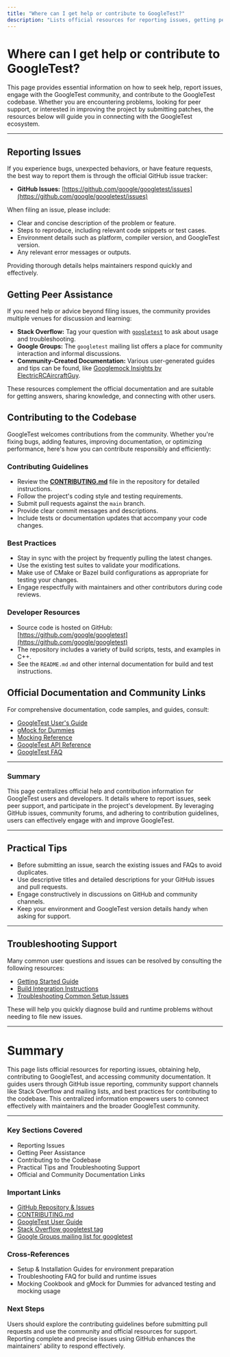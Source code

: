 ```yaml
---
title: "Where can I get help or contribute to GoogleTest?"
description: "Lists official resources for reporting issues, getting peer assistance, contributing to the codebase, and engaging with the user community. Includes links to the contributing guidelines and external community documentation."
---
```


# Where can I get help or contribute to GoogleTest?

This page provides essential information on how to seek help, report issues, engage with the GoogleTest community, and contribute to the GoogleTest codebase. Whether you are encountering problems, looking for peer support, or interested in improving the project by submitting patches, the resources below will guide you in connecting with the GoogleTest ecosystem.

---

## Reporting Issues

If you experience bugs, unexpected behaviors, or have feature requests, the best way to report them is through the official GitHub issue tracker:

- **GitHub Issues:** [https://github.com/google/googletest/issues](https://github.com/google/googletest/issues)

When filing an issue, please include:

- Clear and concise description of the problem or feature.
- Steps to reproduce, including relevant code snippets or test cases.
- Environment details such as platform, compiler version, and GoogleTest version.
- Any relevant error messages or outputs.

Providing thorough details helps maintainers respond quickly and effectively.


## Getting Peer Assistance

If you need help or advice beyond filing issues, the community provides multiple venues for discussion and learning:

- **Stack Overflow:** Tag your question with [`googletest`](https://stackoverflow.com/questions/tagged/googletest) to ask about usage and troubleshooting.
- **Google Groups:** The `googletest` mailing list offers a place for community interaction and informal discussions.
- **Community-Created Documentation:** Various user-generated guides and tips can be found, like [Googlemock Insights by ElectricRCAircraftGuy](https://github.com/ElectricRCAircraftGuy/eRCaGuy_dotfiles/blob/master/googletest/insights.md).

These resources complement the official documentation and are suitable for getting answers, sharing knowledge, and connecting with other users.

## Contributing to the Codebase

GoogleTest welcomes contributions from the community. Whether you're fixing bugs, adding features, improving documentation, or optimizing performance, here's how you can contribute responsibly and efficiently:

### Contributing Guidelines

- Review the **[CONTRIBUTING.md](https://github.com/google/googletest/blob/main/CONTRIBUTING.md)** file in the repository for detailed instructions.
- Follow the project's coding style and testing requirements.
- Submit pull requests against the `main` branch.
- Provide clear commit messages and descriptions.
- Include tests or documentation updates that accompany your code changes.

### Best Practices

- Stay in sync with the project by frequently pulling the latest changes.
- Use the existing test suites to validate your modifications.
- Make use of CMake or Bazel build configurations as appropriate for testing your changes.
- Engage respectfully with maintainers and other contributors during code reviews.

### Developer Resources

- Source code is hosted on GitHub: [https://github.com/google/googletest](https://github.com/google/googletest)
- The repository includes a variety of build scripts, tests, and examples in C++.
- See the `README.md` and other internal documentation for build and test instructions.

## Official Documentation and Community Links

For comprehensive documentation, code samples, and guides, consult:

- [GoogleTest User's Guide](https://google.github.io/googletest/)
- [gMock for Dummies](https://google.github.io/googletest/gmock_for_dummies.html)
- [Mocking Reference](https://google.github.io/googletest/reference/mocking.html)
- [GoogleTest API Reference](https://google.github.io/googletest/reference/api_overview.html)
- [GoogleTest FAQ](https://google.github.io/googletest/faq.html)


---

### Summary

This page centralizes official help and contribution information for GoogleTest users and developers. It details where to report issues, seek peer support, and participate in the project's development. By leveraging GitHub issues, community forums, and adhering to contribution guidelines, users can effectively engage with and improve GoogleTest.

---

## Practical Tips

- Before submitting an issue, search the existing issues and FAQs to avoid duplicates.
- Use descriptive titles and detailed descriptions for your GitHub issues and pull requests.
- Engage constructively in discussions on GitHub and community channels.
- Keep your environment and GoogleTest version details handy when asking for support.

---

## Troubleshooting Support

Many common user questions and issues can be resolved by consulting the following resources:

- [Getting Started Guide](https://google.github.io/googletest/getting-started)
- [Build Integration Instructions](https://google.github.io/googletest/guides/getting-started/setup-build-integration.html)
- [Troubleshooting Common Setup Issues](https://google.github.io/googletest/faq/troubleshooting)

These will help you quickly diagnose build and runtime problems without needing to file new issues.

---

# Summary

This page lists official resources for reporting issues, obtaining help, contributing to GoogleTest, and accessing community documentation. It guides users through GitHub issue reporting, community support channels like Stack Overflow and mailing lists, and best practices for contributing to the codebase. This centralized information empowers users to connect effectively with maintainers and the broader GoogleTest community.

---

### Key Sections Covered

- Reporting Issues
- Getting Peer Assistance
- Contributing to the Codebase
- Practical Tips and Troubleshooting Support
- Official and Community Documentation Links

### Important Links

- [GitHub Repository & Issues](https://github.com/google/googletest)
- [CONTRIBUTING.md](https://github.com/google/googletest/blob/main/CONTRIBUTING.md)
- [GoogleTest User Guide](https://google.github.io/googletest/)
- [Stack Overflow googletest tag](https://stackoverflow.com/questions/tagged/googletest)
- [Google Groups mailing list for googletest](https://groups.google.com/g/googletest-users)

### Cross-References

- Setup & Installation Guides for environment preparation
- Troubleshooting FAQ for build and runtime issues
- Mocking Cookbook and gMock for Dummies for advanced testing and mocking usage

### Next Steps

Users should explore the contributing guidelines before submitting pull requests and use the community and official resources for support. Reporting complete and precise issues using GitHub enhances the maintainers' ability to respond effectively.